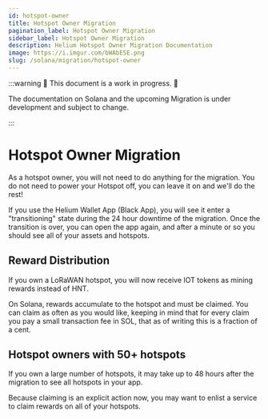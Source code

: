 ```yaml
---
id: hotspot-owner
title: Hotspot Owner Migration
pagination_label: Hotspot Owner Migration
sidebar_label: Hotspot Owner Migration
description: Helium Hotspot Owner Migration Documentation
image: https://i.imgur.com/bWAbESE.png
slug: /solana/migration/hotspot-owner
---
```



:::warning 🚧 This document is a work in progress. 🚧

The documentation on Solana and the upcoming Migration is under development and subject to change.

:::

# Hotspot Owner Migration

As a hotspot owner, you will not need to do anything for the migration. You do not need to power your
Hotspot off, you can leave it on and we'll do the rest!

If you use the Helium Wallet App (Black App), you will see it enter a "transitioning" state during
the 24 hour downtime of the migration. Once the transition is over, you can open the app again,
and after a minute or so you should see all of your assets and hotspots.

## Reward Distribution

If you own a LoRaWAN hotspot, you will now receive IOT tokens as mining rewards instead of HNT.

On Solana, rewards accumulate to the hotspot and must be claimed. You can claim as often as you would
like, keeping in mind that for every claim you pay a small transaction fee in SOL, that as of writing
this is a fraction of a cent.

## Hotspot owners with 50+ hotspots

If you own a large number of hotspots, it may take up to 48 hours after the migration to see all
hotspots in your app. 

Because claiming is an explicit action now, you may want to enlist a service to claim rewards on all
of your hotspots.

<!-- TODO: Service -->
